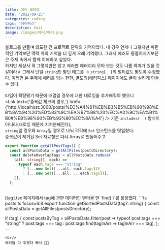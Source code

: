 ```yaml
---
title: 에러 모음집
date: "2022-09-25"
categories: coding
tags: "에러픽스"
description: Init
image: /images/에러/에러.png
---
```


블로그를 만들며 의도한 건 프로젝트 단위의 기억이었다. 내 경우 언제나 그렇지만 파편적인 기억보단 맥락 위의 기억을 더 깊게 오래 기억했다. 그래서 에러도 동떨어지기보단 큰 주제 속에서 함께 이해하고 싶었다.  
하지만 세상사 꼭 그렇지만은 않고 에러만 에러끼리 모아 보는 것도 나름 의미가 있을 것 같더라ㅎ 
그래서 단일 `string`만 받던 태그를 → `string[  ]`의 멀티값도 받도록 수정했다. 이러면 본 주제에 에러를 담는 한편, 별도의(에러픽스) 페이지에도 글이 실리게 만들 수 있다.  
<br/>
타입이 확장됐기 때문에 배열일 경우에 대한 내로잉을 추가해줘야 했으니
<br/>
<Lnk text={'중복값 체크의 경우,'} href={'http://localhost:3000/posts/%EC%A4%91%EB%B3%B5%EB%90%98%EB%8A%94%20%ED%83%9C%EA%B7%B8%20%EC%A0%9C%EA%B1%B0#%EB%98%90%EB%93%80%EC%8A%A4'} /> 기존 `includes(  )` 방식이 아니라(내로잉 때문에 지저분해진다),  
`string`일 경우와 `Array`일 경우로 나눠 각각에 `Set` 인스턴스를 덧입혔다.  
중복값이 제거된 Set 자료형은 다시 Array로 만들어주고

```ts posts.ts focus=5:7
export function getAllPostTags() {
  const allPostsData = getAllFiles(postsDirectory);
  const deleteOverlapTags = allPostsData.reduce(
    (all: string[], each) =>
      typeof each.tags === "string"
        ? [...new Set([...all, each.tags])]
        : [...new Set([...all, ...each.tags])],
    [],
  );
```
<br/>
[tag].tsx 페이지에서 tag에 관한 데이터만 받아올 땐 `find(  )`를 활용했다.
```ts posts.ts focus=6:8
export function getSortedPostsData(tag?: string) {
  const allPostsData = getAllFiles(postsDirectory);

  if (tag) {
    const postsByTag = allPostsData.filter(post =>
      typeof post.tags === "string"
        ? post.tags === tag
        : post.tags.find(tagInArr => tagInArr === tag),
    );
...
```
<br/>
에러들 다 뒤졌다 빠샤 🥊🥊